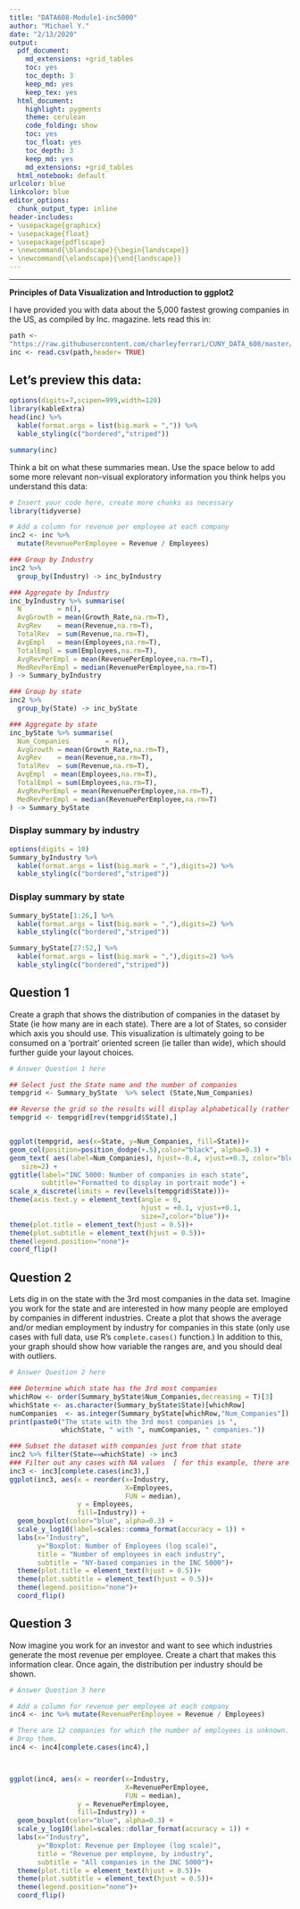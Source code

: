 ```yaml
---
title: "DATA608-Module1-inc5000"
author: "Michael Y."
date: "2/13/2020"
output:
  pdf_document:
    md_extensions: +grid_tables
    toc: yes
    toc_depth: 3
    keep_md: yes
    keep_tex: yes
  html_document:
    highlight: pygments
    theme: cerulean
    code_folding: show
    toc: yes
    toc_float: yes
    toc_depth: 3
    keep_md: yes
    md_extensions: +grid_tables
  html_notebook: default
urlcolor: blue
linkcolor: blue
editor_options:
  chunk_output_type: inline
header-includes: 
- \usepackage{graphicx}
- \usepackage{float}
- \usepackage{pdflscape}
- \newcommand{\blandscape}{\begin{landscape}}
- \newcommand{\elandscape}{\end{landscape}}
---
```


<style>
  .main-container {
    max-width: 1200px !important;
  }
</style>

---

**Principles of Data Visualization and Introduction to ggplot2**

I have provided you with data about the 5,000 fastest growing companies in the US, as compiled by Inc. magazine. lets read this in:

```r
path <- 
"https://raw.githubusercontent.com/charleyferrari/CUNY_DATA_608/master/module1/Data/inc5000_data.csv"
inc <- read.csv(path,header= TRUE)

```

\blandscape
\newpage
## Let's preview this data:

```r
options(digits=7,scipen=999,width=120)
library(kableExtra)
head(inc) %>% 
  kable(format.args = list(big.mark = ",")) %>% 
  kable_styling(c("bordered","striped"))

```

\newpage
```r

summary(inc)

```

\newpage
Think a bit on what these summaries mean. Use the space below to add some more relevant non-visual exploratory information you think helps you understand this data:

```r
# Insert your code here, create more chunks as necessary
library(tidyverse)

# Add a column for revenue per employee at each company
inc2 <- inc %>% 
  mutate(RevenuePerEmployee = Revenue / Employees)

### Group by Industry
inc2 %>%
  group_by(Industry) -> inc_byIndustry

### Aggregate by Industry
inc_byIndustry %>% summarise(
  N         = n(),
  AvgGrowth = mean(Growth_Rate,na.rm=T),
  AvgRev    = mean(Revenue,na.rm=T),
  TotalRev  = sum(Revenue,na.rm=T),
  AvgEmpl   = mean(Employees,na.rm=T),
  TotalEmpl = sum(Employees,na.rm=T),
  AvgRevPerEmpl = mean(RevenuePerEmployee,na.rm=T),
  MedRevPerEmpl = median(RevenuePerEmployee,na.rm=T)
) -> Summary_byIndustry

### Group by state
inc2 %>%
  group_by(State) -> inc_byState

### Aggregate by state
inc_byState %>% summarise(
  Num_Companies         = n(),
  AvgGrowth = mean(Growth_Rate,na.rm=T),
  AvgRev    = mean(Revenue,na.rm=T),
  TotalRev  = sum(Revenue,na.rm=T),
  AvgEmpl  = mean(Employees,na.rm=T),
  TotalEmpl = sum(Employees,na.rm=T),
  AvgRevPerEmpl = mean(RevenuePerEmployee,na.rm=T),
  MedRevPerEmpl = median(RevenuePerEmployee,na.rm=T)
) -> Summary_byState
```

\newpage
### Display summary by industry
```r
options(digits = 10)
Summary_byIndustry %>% 
  kable(format.args = list(big.mark = ","),digits=2) %>% 
  kable_styling(c("bordered","striped"))
```

\newpage
### Display summary by state
```r
Summary_byState[1:26,] %>% 
  kable(format.args = list(big.mark = ","),digits=2) %>% 
  kable_styling(c("bordered","striped"))

Summary_byState[27:52,] %>% 
  kable(format.args = list(big.mark = ","),digits=2) %>% 
  kable_styling(c("bordered","striped"))
```
\elandscape
\newpage
## Question 1

Create a graph that shows the distribution of companies in the dataset by State (ie how many are in each state). There are a lot of States, so consider which axis you should use. This visualization is ultimately going to be consumed on a 'portrait' oriented screen (ie taller than wide), which should further guide your layout choices.

```r

# Answer Question 1 here

## Select just the State name and the number of companies
tempgrid <- Summary_byState  %>% select (State,Num_Companies)

## Reverse the grid so the results will display alphabetically (rather than backwards)
tempgrid <- tempgrid[rev(tempgrid$State),]


ggplot(tempgrid, aes(x=State, y=Num_Companies, fill=State))+
geom_col(position=position_dodge(+.5),color="black", alpha=0.3) +
geom_text( aes(label=Num_Companies), hjust=-0.4, vjust=+0.3, color="blue",
   size=2) +
ggtitle(label="INC 5000: Number of companies in each state",
        subtitle="Formatted to display in portrait mode") +
scale_x_discrete(limits = rev(levels(tempgrid$State)))+
theme(axis.text.y = element_text(angle = 0, 
                                 hjust = +0.1, vjust=+0.1, 
                                 size=7,color="blue"))+  
theme(plot.title = element_text(hjust = 0.5))+
theme(plot.subtitle = element_text(hjust = 0.5))+
theme(legend.position="none")+
coord_flip()


```

\blandscape
\newpage
## Question 2

Lets dig in on the state with the 3rd most companies in the data set. Imagine you work for the state and are interested in how many people are employed by companies in different industries. Create a plot that shows the average and/or median employment by industry for companies in this state (only use cases with full data, use R's `complete.cases()` function.) In addition to this, your graph should show how variable the ranges are, and you should deal with outliers.

```r

# Answer Question 2 here

### Determine which state has the 3rd most companies
whichRow <- order(Summary_byState$Num_Companies,decreasing = T)[3]
whichState <- as.character(Summary_byState$State)[whichRow]
numCompanies  <- as.integer(Summary_byState[whichRow,"Num_Companies"])
print(paste0("The state with the 3rd most companies is ", 
             whichState, " with ", numCompanies, " companies."))

### Subset the dataset with companies just from that state
inc2 %>% filter(State==whichState) -> inc3
### Filter out any cases with NA values  [ for this example, there are no such cases]
inc3 <- inc3[complete.cases(inc3),]
ggplot(inc3, aes(x = reorder(x=Industry,
                             X=Employees,
                             FUN = median), 
                 y = Employees,
                 fill=Industry)) + 
  geom_boxplot(color="blue", alpha=0.3) +
  scale_y_log10(label=scales::comma_format(accuracy = 1)) +
  labs(x="Industry",
       y="Boxplot: Number of Employees (log scale)",
       title = "Number of employees in each industry",
       subtitle = "NY-based companies in the INC 5000")+
  theme(plot.title = element_text(hjust = 0.5))+
  theme(plot.subtitle = element_text(hjust = 0.5))+
  theme(legend.position="none")+
  coord_flip()


```

\newpage
## Question 3

Now imagine you work for an investor and want to see which industries generate the most revenue per employee. Create a chart that makes this information clear. Once again, the distribution per industry should be shown.

```r

# Answer Question 3 here

# Add a column for revenue per employee at each company
inc4 <- inc %>% mutate(RevenuePerEmployee = Revenue / Employees)

# There are 12 companies for which the number of employees is unknown.
# Drop them.
inc4 <- inc4[complete.cases(inc4),]



ggplot(inc4, aes(x = reorder(x=Industry,
                             X=RevenuePerEmployee,
                             FUN = median), 
                 y = RevenuePerEmployee,
                 fill=Industry)) + 
  geom_boxplot(color="blue", alpha=0.3) +
  scale_y_log10(label=scales::dollar_format(accuracy = 1)) +
  labs(x="Industry",
       y="Boxplot: Revenue per Employee (log scale)",
       title = "Revenue per employee, by industry",
       subtitle = "All companies in the INC 5000")+
  theme(plot.title = element_text(hjust = 0.5))+
  theme(plot.subtitle = element_text(hjust = 0.5))+
  theme(legend.position="none")+
  coord_flip()

```

\elandscape

